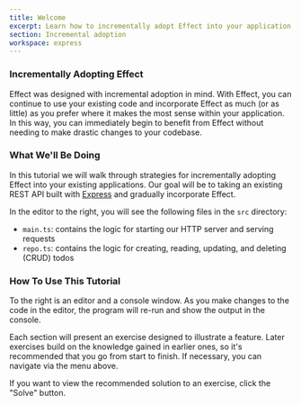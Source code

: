 ```yaml
---
title: Welcome
excerpt: Learn how to incrementally adopt Effect into your application
section: Incremental adoption
workspace: express
---
```


### Incrementally Adopting Effect

Effect was designed with incremental adoption in mind. With Effect, you can continue to use your existing code and incorporate Effect as much (or as little) as you prefer where it makes the most sense within your application. In this way, you can immediately begin to benefit from Effect without needing to make drastic changes to your codebase.

### What We'll Be Doing

In this tutorial we will walk through strategies for incrementally adopting Effect into your existing applications. Our goal will be to taking an existing REST API built with [Express](https://expressjs.com) and gradually incorporate Effect.

In the editor to the right, you will see the following files in the `src` directory:

- `main.ts`: contains the logic for starting our HTTP server and serving requests
- `repo.ts`: contains the logic for creating, reading, updating, and deleting (CRUD) todos

### How To Use This Tutorial

To the right is an editor and a console window. As you make changes to the code in the editor, the program will re-run and show the output in the console.

Each section will present an exercise designed to illustrate a feature. Later exercises build on the knowledge gained in earlier ones, so it's recommended that you go from start to finish. If necessary, you can navigate via the menu above.

If you want to view the recommended solution to an exercise, click the "Solve" button.
